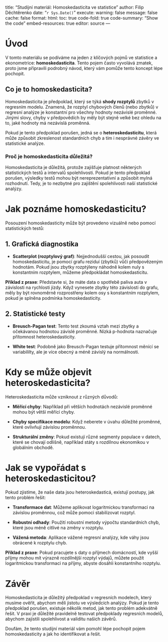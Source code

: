 
title: "Studijní materiál: Homoskedasticita ve statistice"
author: Filip Děchtěrenko
date: "`r Sys.Date()`"
execute:
  warning: false
  message: false
  cache: false
format:
  html:
    toc: true
    code-fold: true
    code-summary: "Show the code"
    embed-resources: true
editor: source
---

# Úvod

V tomto materiálu se podíváme na jeden z klíčových pojmů ve statistice a ekonometrice: **homoskedasticita**. Tento pojem často vyvolává zmatek, proto jsme připravili podrobný návod, který vám pomůže tento koncept lépe pochopit. 

## Co je to homoskedasticita?

Homoskedasticita je předpoklad, který se týká **shody rozptylů** zbytků v regresním modelu. Znamená, že rozptyl chybových členů (nebo zbytků) v regresní analýze je konstantní pro všechny hodnoty nezávislé proměnné. Jinými slovy, chyby v předpovědích by měly být stejně velké bez ohledu na to, jaké hodnoty má nezávislá proměnná.

Pokud je tento předpoklad porušen, jedná se o **heteroskedasticitu**, která může způsobit zkreslenost standardních chyb a tím i nesprávné závěry ve statistické analýze.

### Proč je homoskedasticita důležitá?

Homoskedasticita je důležitá, protože zajišťuje platnost některých statistických testů a intervalů spolehlivosti. Pokud je tento předpoklad porušen, výsledky testů mohou být nereprezentativní a způsobit mylná rozhodnutí. Tedy, je to nezbytné pro zajištění spolehlivosti naší statistické analýzy.

# Jak poznáme homoskedasticitu?

Posouzení homoskedasticity může být provedeno vizuálně nebo pomocí statistických testů:

## 1. Grafická diagnostika

- **Scatterplot (rozptylový graf)**: Nejjednodušší cestou, jak posoudit homoskedasticitu, je pomocí grafu reziduí (zbytků) vůči předpovězeným hodnotám. Pokud jsou zbytky rozptýleny náhodně kolem nuly s konstantním rozptylem, můžeme předpokládat homoskedasticitu.

**Příklad z praxe**: Představte si, že máte data o spotřebě paliva auta v závislosti na rychlosti jízdy. Když vynesete zbytky této závislosti do grafu, měly by být rovnoměrně rozprostřeny kolem osy s konstantním rozptylem, pokud je splněna podmínka homoskedasticity.

## 2. Statistické testy

- **Breusch-Pagan test**: Tento test zkoumá vztah mezi zbytky a očekávanou hodnotou závislé proměnné. Nízká p-hodnota naznačuje přítomnost heteroskedasticity.

- **White test**: Podobně jako Breusch-Pagan testuje přítomnost měnící se variabililty, ale je více obecný a méně závislý na normálnosti.

# Kdy se může objevit heteroskedasticita?

Heteroskedasticita může vzniknout z různých důvodů:

- **Měřící chyby**: Například při větších hodnotách nezávislé proměnné mohou být větší měřící chyby.

- **Chyby specifikace modelu**: Když neberete v úvahu důležité proměnné, které ovlivňují závislou proměnnou.

- **Strukturální změny**: Pokud existují různé segmenty populace v datech, které se chovají odlišně, například státy s rozdílnou ekonomikou v globálním obchodě.

# Jak se vypořádat s heteroskedasticitou?

Pokud zjistíme, že naše data jsou heteroskedasticá, existují postupy, jak tento problém řešit:

- **Transformace dat**: Můžeme aplikovat logaritmickou transformaci na závislou proměnnou, což může pomoci stabilizovat rozptyl.

- **Robustní odhady**: Použití robustní metody výpočtu standardních chyb, které jsou méně citlivé na změny v rozptylu.

- **Vážená metoda**: Aplikace vážené regresní analýzy, kde váhy jsou obrácené k rozptylu chyb.

**Příklad z praxe**: Pokud pracujete s daty o příjmech domácností, kde vyšší příjmy mohou mít výrazně rozdílnější rozptyl výdajů, můžete použít logaritmickou transformaci na příjmy, abyste dosáhli konstantního rozptylu.

# Závěr

Homoskedasticita je důležitý předpoklad v regresních modelech, který musíme ověřit, abychom měli jistotu ve výsledcích analýzy. Pokud je tento předpoklad porušen, existuje několik metod, jak tento problém adekvátně řešit. V praxi je důležité pravidelně testovat předpoklady regresních modelů, abychom zajistili spolehlivost a validitu našich závěrů.

Doufám, že tento studijní materiál vám pomohl lépe pochopit pojem homoskedasticity a jak ho identifikovat a řešit.

